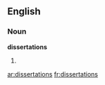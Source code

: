==English==

===Noun===
'''dissertations'''

# {{plural of|[[dissertation]]}}

[[ar:dissertations]]
[[fr:dissertations]]